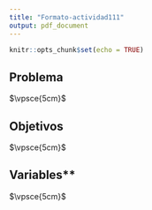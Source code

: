 ```yaml
---
title: "Formato-actividad111"
output: pdf_document
---
```


```r
knitr::opts_chunk$set(echo = TRUE)
```


## **Problema**

$\vpsce{5cm}$

## **Objetivos**


$\vpsce{5cm}$

## Variables**


$\vpsce{5cm}$


